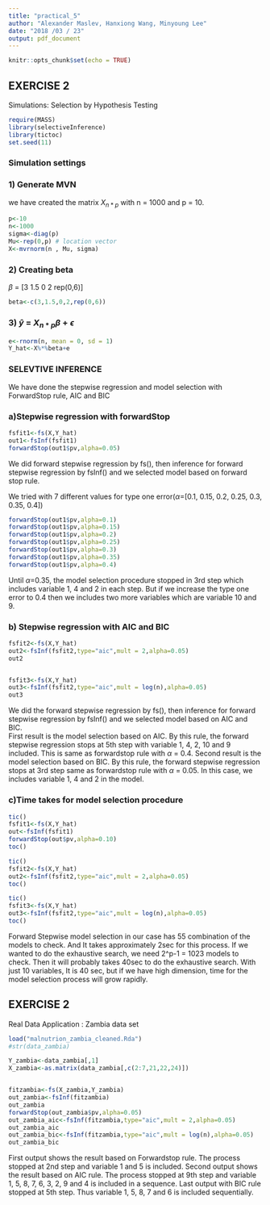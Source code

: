 ```yaml
---
title: "practical_5"
author: "Alexander Maslev, Hanxiong Wang, Minyoung Lee"
date: "2018 /03 / 23"
output: pdf_document
---
```


```r
knitr::opts_chunk$set(echo = TRUE)
```

## EXERCISE 2
Simulations: Selection by Hypothesis Testing

```r

require(MASS)
library(selectiveInference)
library(tictoc)
set.seed(11)
```

### Simulation settings

### 1) Generate MVN
we have created the matrix $X_{n*p}$ with n = 1000 and p = 10.

```r

p<-10
n<-1000
sigma<-diag(p)
Mu<-rep(0,p) # location vector
X<-mvrnorm(n , Mu, sigma)

```

### 2) Creating beta
$\beta$ = [3 1.5 0 2 rep(0,6)]

```r

beta<-c(3,1.5,0,2,rep(0,6))

```

### 3) $\hat{y}$ = $X_{n*p}\beta + \epsilon$

```r

e<-rnorm(n, mean = 0, sd = 1)
Y_hat<-X%*%beta+e

```

### SELEVTIVE INFERENCE
We have done the stepwise regression and model selection with ForwardStop rule, AIC and BIC

### a)Stepwise regression with forwardStop 
```r

fsfit1<-fs(X,Y_hat)
out1<-fsInf(fsfit1)
forwardStop(out1$pv,alpha=0.05)

```
We did forward stepwise regression by fs(), then inference for forward stepwise regression by fsInf() and we selected model based on forward stop rule.\

We tried with 7 different values for type one error($\alpha$=[0.1, 0.15, 0.2, 0.25, 0.3, 0.35, 0.4])
```r

forwardStop(out1$pv,alpha=0.1)
forwardStop(out1$pv,alpha=0.15)
forwardStop(out1$pv,alpha=0.2)
forwardStop(out1$pv,alpha=0.25)
forwardStop(out1$pv,alpha=0.3)
forwardStop(out1$pv,alpha=0.35)
forwardStop(out1$pv,alpha=0.4)

```
Until $\alpha$=0.35, the model selection procedure stopped in 3rd step which includes variable 1, 4 and 2 in each step. But if we increase the type one error to 0.4 then we includes two more variables which are variable 10 and 9.

### b) Stepwise regression with AIC and BIC
```r
fsfit2<-fs(X,Y_hat)
out2<-fsInf(fsfit2,type="aic",mult = 2,alpha=0.05)
out2


fsfit3<-fs(X,Y_hat)
out3<-fsInf(fsfit2,type="aic",mult = log(n),alpha=0.05)
out3

```
We did the forward stepwise regression by fs(), then inference for forward stepwise regression by fsInf() and we selected model based on AIC and BIC.\
First result is the model selection based on AIC. By this rule, the forward stepwise regression stops at 5th step with variable 1, 4, 2, 10 and 9 included. This is same as forwardstop rule with $\alpha$ = 0.4.
Second result is the model selection based on BIC. By this rule, the forward stepwise regression stops at 3rd step same as forwardstop rule with $\alpha$ = 0.05. In this case, we includes variable 1, 4 and 2 in the model.

### c)Time takes for model selection procedure 
```r

tic()
fsfit1<-fs(X,Y_hat)
out<-fsInf(fsfit1)
forwardStop(out$pv,alpha=0.10)
toc()

tic()
fsfit2<-fs(X,Y_hat)
out2<-fsInf(fsfit2,type="aic",mult = 2,alpha=0.05)
toc()

tic()
fsfit3<-fs(X,Y_hat)
out3<-fsInf(fsfit2,type="aic",mult = log(n),alpha=0.05)
toc()


```
Forward Stepwise model selection in our case has 55 combination of the models to check. And It takes approximately 2sec for this process. If we wanted to do the exhaustive search, we need 2^p-1 = 1023 models to check. Then it will probably takes 40sec to do the exhaustive search. With just 10 variables, It is 40 sec, but if we have high dimension, time for the model selection process will grow rapidly.

## EXERCISE 2
Real Data Application : Zambia data set

```r
load("malnutrion_zambia_cleaned.Rda")
#str(data_zambia)

Y_zambia<-data_zambia[,1]
X_zambia<-as.matrix(data_zambia[,c(2:7,21,22,24)])


fitzambia<-fs(X_zambia,Y_zambia)
out_zambia<-fsInf(fitzambia)
out_zambia
forwardStop(out_zambia$pv,alpha=0.05)
out_zambia_aic<-fsInf(fitzambia,type="aic",mult = 2,alpha=0.05)
out_zambia_aic
out_zambia_bic<-fsInf(fitzambia,type="aic",mult = log(n),alpha=0.05)
out_zambia_bic
```
First output shows the result based on Forwardstop rule. The process stopped at 2nd step and variable 1 and 5 is included. Second output shows the result based on AIC rule. The process stopped at 9th step and variable 1, 5, 8, 7, 6, 3, 2, 9 and 4 is included in a sequence. Last output with BIC rule stopped at 5th step. Thus variable 1, 5, 8, 7 and 6 is included sequentially.



